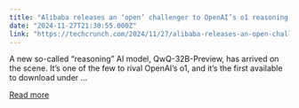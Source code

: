 ```yaml
---
title: "Alibaba releases an ‘open’ challenger to OpenAI’s o1 reasoning model"
date: "2024-11-27T21:30:55.000Z"
link: "https://techcrunch.com/2024/11/27/alibaba-releases-an-open-challenger-to-openais-o1-reasoning-model/"
---
```


A new so-called &#8220;reasoning&#8221; AI model, QwQ-32B-Preview, has arrived on the scene. It&#8217;s one of the few to rival OpenAI&#8217;s o1, and it&#8217;s the first available to download under ...

[Read more](https://techcrunch.com/2024/11/27/alibaba-releases-an-open-challenger-to-openais-o1-reasoning-model/)
